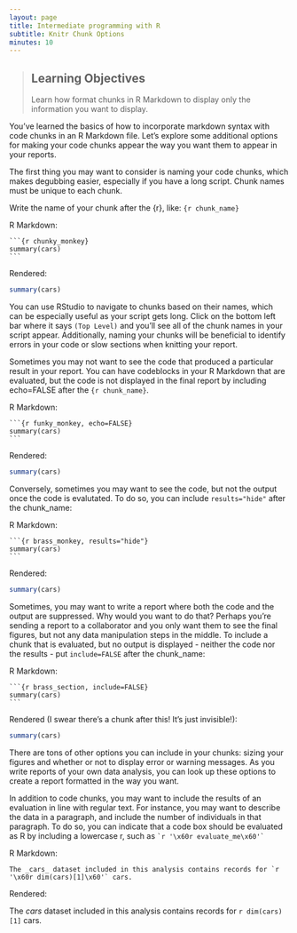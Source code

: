```yaml
---
layout: page
title: Intermediate programming with R
subtitle: Knitr Chunk Options
minutes: 10
---
```


> ## Learning Objectives {.objectives}
> Learn how format chunks in R Markdown to display only the information you want to display. 

You've learned the basics of how to incorporate markdown syntax with code chunks in an R Markdown file. Let's explore some additional options for making your code chunks appear the way you want them to appear in your reports. 

The first thing you may want to consider is naming your code chunks, which makes degubbing easier, especially if you have a long script.
Chunk names must be unique to each chunk.

Write the name of your chunk after the {r}, like: `{r chunk_name}`

R Markdown:

<pre><code>```{r chunky_monkey}
summary(cars)
```</code></pre>

Rendered:
```r
summary(cars)
```

You can use RStudio to navigate to chunks based on their names, which can be especially useful as your script gets long.
Click on the bottom left bar where it says `(Top Level)` and you'll see all of the chunk names in your script appear.
Additionally, naming your chunks will be beneficial to identify errors in your code or slow sections when knitting your report. 


Sometimes you may not want to see the code that produced a particular result in your report.
You can have codeblocks in your R Markdown that are evaluated, but the code is not displayed in the final report by including echo=FALSE after the `{r chunk_name}`.

R Markdown:
<pre><code>```{r funky_monkey, echo=FALSE}
summary(cars)
```</code></pre>

Rendered:
```r
summary(cars)
```

Conversely, sometimes you may want to see the code, but not the output once the code is evalutated. 
To do so, you can include `results="hide"` after the chunk_name:

R Markdown:
<pre><code>```{r brass_monkey, results="hide"}
summary(cars)
```</code></pre>

Rendered:
```r
summary(cars)
```

Sometimes, you may want to write a report where both the code and the output are suppressed. 
Why would you want to do that?
Perhaps you're sending a report to a collaborator and you only want them to see the final figures, but not any data manipulation steps in the middle. 
To include a chunk that is evaluated, but no output is displayed - neither the code nor the results - put `include=FALSE` after the chunk_name:

R Markdown:
<pre><code>```{r brass_section, include=FALSE}
summary(cars)
```</code></pre>

Rendered (I swear there's a chunk after this! It's just invisible!):
```r
summary(cars)
```

There are tons of other options you can include in your chunks: sizing your figures and whether or not to display error or warning messages. 
As you write reports of your own data analysis, you can look up these options to create a report formatted in the way you want.

In addition to code chunks, you may want to include the results of an evaluation in line with regular text. For instance, you may want to describe the data in a paragraph, and include the number of individuals in that paragraph. To do so, you can indicate that a code box should be evaluated as R by including a lowercase r, such as `` `r '\x60r evaluate_me\x60'` ``

R Markdown:
```
The _cars_ dataset included in this analysis contains records for `r '\x60r dim(cars)[1]\x60'` cars. 
```

Rendered:

The _cars_ dataset included in this analysis contains records for `r dim(cars)[1]` cars. 


